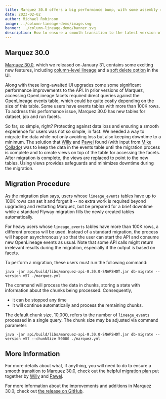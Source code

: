 ```yaml
---
title: Marquez 30.0 offers a big performance bump, with some assembly required
date: 2023-02-02
author: Michael Robinson
image: ../column-lineage-demo/image.svg
banner: ../column-lineage-demo/banner.svg
description: How to ensure a smooth transition to the latest version of Marquez. 
---
```


## Marquez 30.0

[Marquez 30.0](https://github.com/MarquezProject/marquez/releases/tag/0.30.0), 
which we released on January 31, contains some exciting new features, including 
[column-level lineage](https://github.com/MarquezProject/marquez/pull/2293) and 
a [soft delete option](https://github.com/MarquezProject/marquez/pull/2343) in 
the UI.

Along with these long-awaited UI upgrades come some significant performance 
improvements to the API. In prior versions of Marquez, accessing OpenLineage 
facets required direct queries against the OpenLineage events table, which could 
be quite costly depending on the size of this table. Some users have events 
tables with more than 100K rows. To address this performance issue, Marquez 30.0 
has new tables for dataset, job and run facets.

So far, so simple, right? Protecting against data loss and ensuring a smooth 
experience for users was not so simple, in fact. We needed a way to migrate the 
data while not only avoiding loss but also keeping downtime to a minimum. The 
solution that [Willy](https://github.com/wslulciuc) and 
[Pawel](https://github.com/pawel-big-lebowski) found (with input from 
[Mike Collado](https://github.com/collado-mike)) was to keep the data in the 
events table until the migration process is complete and to create views on top 
of the table for accessing the facets. After migration is complete, the views 
are replaced to point to the new tables. Using views provides safeguards and 
minimizes downtime during the migration. 

## Migration Procedure

As the 
[migration plan](https://github.com/MarquezProject/marquez/blob/main/api/src/main/resources/marquez/db/migration/V57__readme.md) 
says, users whose `lineage_events` tables have up to 100K rows can set it and 
forget it -- no extra work is required beyond upgrading and restarting 
Marquez, but be prepared for a brief downtime while a standard Flyway migration 
fills the newly created tables automatically.

For heavy users whose `lineage_events` tables have more than 100K rows, a 
different process will be used. Instead of a standard migration, the process will 
happen asynchronously so that the user can start the API and consume new 
OpenLineage events as usual. Note that some API calls might return irrelevant 
results during the migration, especially if the output is based on facets.

To perform a migration, these users must run the following command:

```
java -jar api/build/libs/marquez-api-0.30.0-SNAPSHOT.jar db-migrate --version v57 ./marquez.yml
```

The command will process the data in chunks, storing a state with information 
about the chunks being processed. Consequently,

- it can be stopped any time
- it will continue automatically and process the remaining chunks. 

The default chunk size, 10,000, refers to the number of `lineage_events` 
processed in a single query. The chunk size may be adjusted via command parameter:

```
java -jar api/build/libs/marquez-api-0.30.0-SNAPSHOT.jar db-migrate --version v57 --chunkSize 50000 ./marquez.yml
```

## More Information

For more details about what, if anything, you will need to do to ensure a smooth 
transition to Marquez 30.0, check out the helpful
[migration plan](https://github.com/MarquezProject/marquez/blob/main/api/src/main/resources/marquez/db/migration/V57__readme.md) 
put together by [Willy](https://github.com/wslulciuc) and 
[Pawel](https://github.com/pawel-big-lebowski). 

For more information about the improvements and additions in Marquez 30.0, check 
out [the release on GitHub](https://github.com/MarquezProject/marquez/releases/tag/0.30.0).

